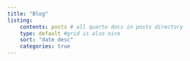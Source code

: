 ```yaml
---
title: "Blog"
listing: 
    contents: posts # all quarto docs in posts directory
    type: default #grid is also nice
    sort: "date desc"
    categories: true
---
```

